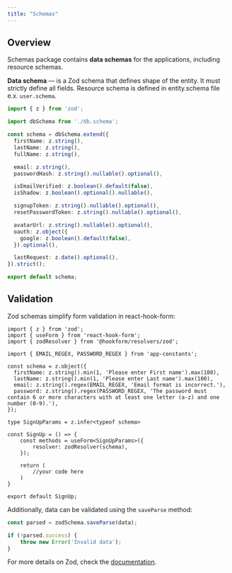 ```yaml
---
title: "Schemas"
---
```


## Overview

Schemas package contains **data schemas** for the applications, including resource schemas.

**Data schema** — is a Zod schema that defines shape of the entity. It must strictly define all fields. Resource schema is defined in entity.schema file e.x. `user.schema`.

```typescript
import { z } from 'zod';

import dbSchema from './db.schema';

const schema = dbSchema.extend({
  firstName: z.string(),
  lastName: z.string(),
  fullName: z.string(),

  email: z.string(),
  passwordHash: z.string().nullable().optional(),

  isEmailVerified: z.boolean().default(false),
  isShadow: z.boolean().optional().nullable(),

  signupToken: z.string().nullable().optional(),
  resetPasswordToken: z.string().nullable().optional(),

  avatarUrl: z.string().nullable().optional(),
  oauth: z.object({
    google: z.boolean().default(false),
  }).optional(),

  lastRequest: z.date().optional(),
}).strict();

export default schema;
```

## Validation

Zod schemas simplify form validation in react-hook-form:

```tsx
import { z } from 'zod';
import { useForm } from 'react-hook-form';
import { zodResolver } from '@hookform/resolvers/zod';

import { EMAIL_REGEX, PASSWORD_REGEX } from 'app-constants';

const schema = z.object({
  firstName: z.string().min(1, 'Please enter First name').max(100),
  lastName: z.string().min(1, 'Please enter Last name').max(100),
  email: z.string().regex(EMAIL_REGEX, 'Email format is incorrect.'),
  password: z.string().regex(PASSWORD_REGEX, 'The password must contain 6 or more characters with at least one letter (a-z) and one number (0-9).'),
});

type SignUpParams = z.infer<typeof schema>

const SignUp = () => {
    const methods = useForm<SignUpParams>({
        resolver: zodResolver(schema),
    });

    return (
        //your code here
    )
}

export default SignUp;
```

Additionally, data can be validated using the `saveParse` method:
```typescript
const parsed = zodSchema.saveParse(data);

if (!parsed.success) {
    throw new Error('Invalid data');
}
```
For more details on Zod, check the [documentation](https://zod.dev/).
